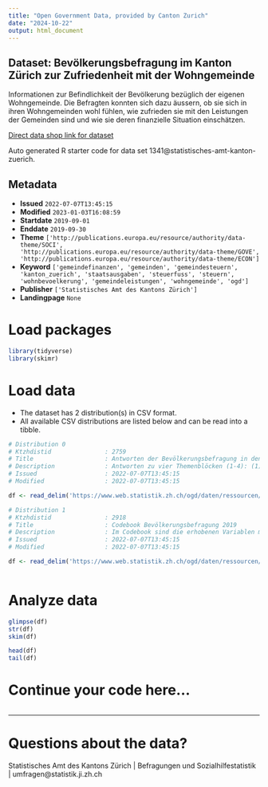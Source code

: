 ```yaml
---
title: "Open Government Data, provided by Canton Zurich"
date: "2024-10-22"
output: html_document
---
```


## Dataset: Bevölkerungsbefragung im Kanton Zürich zur Zufriedenheit mit der Wohngemeinde 

Informationen zur Befindlichkeit der Bevölkerung bezüglich der eigenen Wohngemeinde. Die Befragten konnten sich dazu äussern, ob sie sich in ihren Wohngemeinden wohl fühlen, wie zufrieden sie mit den Leistungen der Gemeinden sind und wie sie deren finanzielle Situation einschätzen.

[Direct data shop link for dataset](https://www.zh.ch/de/politik-staat/statistik-daten/datenkatalog.html#/datasets/1341@statistisches-amt-kanton-zuerich)

Auto generated R starter code for data set 1341@statistisches-amt-kanton-zuerich.

## Metadata

- **Issued** `2022-07-07T13:45:15`
- **Modified** `2023-01-03T16:08:59`
- **Startdate** `2019-09-01`
- **Enddate** `2019-09-30`
- **Theme** `['http://publications.europa.eu/resource/authority/data-theme/SOCI', 'http://publications.europa.eu/resource/authority/data-theme/GOVE', 'http://publications.europa.eu/resource/authority/data-theme/ECON']`
- **Keyword** `['gemeindefinanzen', 'gemeinden', 'gemeindesteuern', 'kanton_zuerich', 'staatsausgaben', 'steuerfuss', 'steuern', 'wohnbevoelkerung', 'gemeindeleistungen', 'wohngemeinde', 'ogd']`
- **Publisher** `['Statistisches Amt des Kantons Zürich']`
- **Landingpage** `None`


# Load packages

```r

library(tidyverse)
library(skimr)

```

# Load data

-   The dataset has 2 distribution(s) in CSV format.
-   All available CSV distributions are listed below and can be read into a tibble.

```r

# Distribution 0
# Ktzhdistid               : 2759
# Title                    : Antworten der Bevölkerungsbefragung in den Zürcher Gemeinden 2019
# Description              : Antworten zu vier Themenblöcken (1-4): (1) Identifikation mit Wohnort und Zufriedenheit in der Wohngemeinde; (2) Gemeindeleistungen, Wichtigkeit dieser Aspekte und Zufriedenheit mit der Umsetzung durch Gemeinden; (3) Beurteilung Höhe der Steuern, kommunaler Steuerfuss und Bandbreite der kommunalen Steuerfüsse, in welche Themen sollen Steuergelder zukünftig investiert werden?; (4) Bereitschaft Dienstleistungen der Wohngemeinde in einer Nachbargemeinde zu beziehen, beziehungsweise welche Massnahmen zu ergreifen sind, wenn zentrale Dienstleistungen nicht mehr selbstständig von der Wohngemeinde erfüllt werden können.
# Issued                   : 2022-07-07T13:45:15
# Modified                 : 2022-07-07T13:45:15

df <- read_delim('https://www.web.statistik.zh.ch/ogd/daten/ressourcen/KTZH_00001341_00002759.csv')

# Distribution 1
# Ktzhdistid               : 2918
# Title                    : Codebook Bevölkerungsbefragung 2019
# Description              : Im Codebook sind die erhobenen Variablen mit den möglichen Ausprägungen beschrieben. 
# Issued                   : 2022-07-07T13:45:15
# Modified                 : 2022-07-07T13:45:15

df <- read_delim('https://www.web.statistik.zh.ch/ogd/daten/ressourcen/KTZH_00001341_00002918.csv')



```

# Analyze data

```r

glimpse(df)
str(df)
skim(df)

head(df)
tail(df)

```

# Continue your code here...

```r

```

------------------------------------------------------------------------

# Questions about the data?

Statistisches Amt des Kantons Zürich | Befragungen und Sozialhilfestatistik | umfragen@statistik.ji.zh.ch
